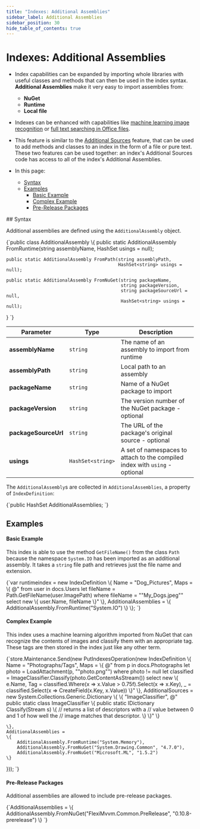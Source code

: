 ```yaml
---
title: "Indexes: Additional Assemblies"
sidebar_label: Additional Assemblies
sidebar_position: 30
hide_table_of_contents: true
---
```



# Indexes: Additional Assemblies
<Admonition type="note" title="Note">

* Index capabilities can be expanded by importing whole libraries 
  with useful classes and methods that can then be used in the index syntax.  
  **Additional Assemblies** make it very easy to import assemblies from:  
   * **NuGet**  
   * **Runtime**  
   * **Local file**  

* Indexes can be enhanced with capabilities like [machine learning image recognition](https://ayende.com/blog/192001-B/using-machine-learning-with-ravendb) 
  or [full text searching in Office files](https://ayende.com/blog/192385-A/ravendb-5-1-features-searching-in-office-documents).  

* This feature is similar to the [Additional Sources](../indexes/extending-indexes.mdx) feature, 
  that can be used to add methods and classes to an index in the form of a file or pure text.  
  These two features can be used together: an index's Additional Sources code has access to 
  all of the index's Additional Assemblies.  

* In this page:  
   * [Syntax](../indexes/additional-assemblies.mdx#syntax)  
   * [Examples](../indexes/additional-assemblies.mdx#examples)  
       * [Basic Example](../indexes/additional-assemblies.mdx#basic-example)
       * [Complex Example](../indexes/additional-assemblies.mdx#complex-example)
       * [Pre-Release Packages](../indexes/additional-assemblies.mdx#pre-release-packages)

</Admonition>
## Syntax

Additional assemblies are defined using the `AdditionalAssembly` object.

<TabItem value="csharp" label="csharp">
<CodeBlock language="csharp">
{`public class AdditionalAssembly
\{
    public static AdditionalAssembly FromRuntime(string assemblyName, 
                                                 HashSet<string> usings = null);

    public static AdditionalAssembly FromPath(string assemblyPath, 
                                              HashSet<string> usings = null);

    public static AdditionalAssembly FromNuGet(string packageName, 
                                               string packageVersion, 
                                               string packageSourceUrl = null, 
                                               HashSet<string> usings = null);
\}
`}
</CodeBlock>
</TabItem>

| Parameter | Type | Description |
| - | - | - |
| **assemblyName** | `string` | The name of an assembly to import from runtime |
| **assemblyPath** | `string` | Local path to an assembly |
| **packageName** | `string` | Name of a NuGet package to import |
| **packageVersion** | `string` | The version number of the NuGet package - optional |
| **packageSourceUrl** | `string` | The URL of the package's original source - optional |
| **usings** | `HashSet<string>` | A set of namespaces to attach to the compiled index with `using` - optional |
The `AdditionalAssembly`s are collected in `AdditionalAssemblies`, a property of 
`IndexDefinition`:  

<TabItem value="csharp" label="csharp">
<CodeBlock language="csharp">
{`public HashSet<AdditionalAssembly> AdditionalAssemblies;
`}
</CodeBlock>
</TabItem>



## Examples

#### Basic Example

This index is able to use the method `GetFileName()` from the class `Path` 
because the namespace `System.IO` has been imported as an additional assembly. 
It takes a `string` file path and retrieves just the file name and extension.  

<TabItem value="simple_index" label="simple_index">
<CodeBlock language="csharp">
{`var runtimeindex = new IndexDefinition
\{
    Name = "Dog_Pictures",
    Maps = \{ @"
        from user in docs.Users
        let fileName = Path.GetFileName(user.ImagePath)
        where fileName = ""My_Dogs.jpeg""
        select new \{
            user.Name,
            fileName
        \}"
    \},
    AdditionalAssemblies = \{
        AdditionalAssembly.FromRuntime("System.IO")
    \}
\};
`}
</CodeBlock>
</TabItem>

#### Complex Example

This index uses a machine learning algorithm imported from NuGet that can 
recognize the contents of images and classify them with an appropriate tag. 
These tags are then stored in the index just like any other term.  

<TabItem value="complex_index" label="complex_index">
<CodeBlock language="csharp">
{`store.Maintenance.Send(new PutIndexesOperation(new IndexDefinition
\{
    Name = "Photographs/Tags",
    Maps =
    \{
        @"
        from p in docs.Photographs
        let photo = LoadAttachment(p, ""photo.png"")
        where photo != null
        let classified =  ImageClassifier.Classify(photo.GetContentAsStream())
        select new \{
            e.Name,
            Tag = classified.Where(x => x.Value > 0.75f).Select(x => x.Key),
            _ = classified.Select(x => CreateField(x.Key, x.Value))
        \}"
    \},
    AdditionalSources = new System.Collections.Generic.Dictionary<string, string>
    \{
        \{
            "ImageClassifier", 
            @"
            public static class ImageClassifier
            \{
                public static IDictionary<string, float> Classify(Stream s)
                \{
                    // returns a list of descriptors with a
                    // value between 0 and 1 of how well the
                    // image matches that descriptor.
                \}
            \}"
        \}

    \},
    AdditionalAssemblies =
    \{
        AdditionalAssembly.FromRuntime("System.Memory"),
        AdditionalAssembly.FromNuGet("System.Drawing.Common", "4.7.0"),
        AdditionalAssembly.FromNuGet("Microsoft.ML", "1.5.2")
    \}
\}));
`}
</CodeBlock>
</TabItem>

#### Pre-Release Packages

Additional assemblies are allowed to include pre-release packages.

<TabItem value="prerelease_assembly" label="prerelease_assembly">
<CodeBlock language="csharp">
{`AdditionalAssemblies = \{
    AdditionalAssembly.FromNuGet("FlexiMvvm.Common.PreRelease", "0.10.8-prerelease")
\}
`}
</CodeBlock>
</TabItem>




